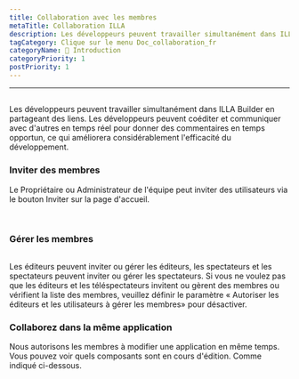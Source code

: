 ```yaml
---
title: Collaboration avec les membres
metaTitle: Collaboration ILLA
description: Les développeurs peuvent travailler simultanément dans ILLA Builder en partageant des liens. Les développeurs peuvent coéditer et communiquer avec d'autres en temps réel pour donner des commentaires en temps opportun, ce qui améliorera considérablement l'efficacité du développement.
tagCategory: Clique sur le menu Doc_collaboration_fr
categoryName: 👋 Introduction
categoryPriority: 1
postPriority: 1
---
```


* * *

## <Heading hidden>Collaboration avec les membres</Heading>

Les développeurs peuvent travailler simultanément dans ILLA Builder en partageant des liens. Les développeurs peuvent coéditer et communiquer avec d'autres en temps réel pour donner des commentaires en temps opportun, ce qui améliorera considérablement l'efficacité du développement.

### Inviter des membres

Le Propriétaire ou Administrateur de l'équipe peut inviter des utilisateurs via le bouton Inviter sur la page d'accueil. 

<img src='https://cdn.illacloud.com/official-website/img/docs/assemble/collaboration.png' alt="" />

<img src='https://cdn.illacloud.com/official-website/img/docs/assemble/collaboration(1).png' alt="" />

### Gérer les membres

<img src='https://cdn.illacloud.com/official-website/img/docs/assemble/collaboration(2).png' alt="" />

Les éditeurs peuvent inviter ou gérer les éditeurs, les spectateurs et les spectateurs peuvent inviter ou gérer les spectateurs. Si vous ne voulez pas que les éditeurs et les téléspectateurs invitent ou gèrent des membres ou vérifient la liste des membres, veuillez définir le paramètre « Autoriser les éditeurs et les utilisateurs à gérer les membres» pour désactiver.

### Collaborez dans la même application

Nous autorisons les membres à modifier une application en même temps. Vous pouvez voir quels composants sont en cours d'édition. Comme indiqué ci-dessous. 

<img src='https://cdn.illacloud.com/official-website/img/docs/assemble/collaboration(3).png' alt="" />
